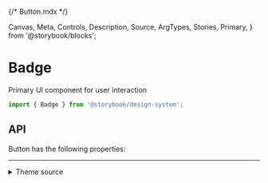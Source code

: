 {/* Button.mdx */}

  Canvas,
  Meta,
  Controls,
  Description,
  Source,
  ArgTypes,
  Stories,
  Primary,
} from '@storybook/blocks';

<Meta of={BadgeStories} />

# Badge

Primary UI component for user interaction

```js
import { Badge } from '@storybook/design-system';
```

<Primary />

## API

Button has the following properties:

<Controls />

<Stories includePrimary={false} />

<hr />

<details>
<summary>Theme source</summary>

<Source dark language='jsx' code={ThemeFile} />
</details>
